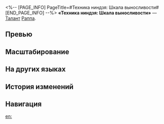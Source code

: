 <%-- [PAGE_INFO]
PageTitle=#Техника ниндзя: Шкала выносливости#
[END_PAGE_INFO] --%>
{{Навык Инфобокс
|Название         = Техника ниндзя: Шкала выносливости
|Изображение      = Навык Техника ниндзя: Шкала выносливости.png
|Персонаж         = Раппа
|Тип              = Талант
|Тэг              = Усиление
|УронСтойк        = 2
|ЭнергияГен       = 
|Энергия          = 
|Длительность     = 
|Описание         = При пробитии уязвимости противника Раппа получает 1 ед. заряда до макс. 10 ед. Третий удар следующего использованного Раппой умения Нингу: Лепестки истребления демонов дополнительно наносит всем противникам урон пробития, равный {{Цвет|Выделенный|30%—66%}} от мнимого урона пробития Раппы. Этот урон истощает 2 ед. стойкости цели вне зависимости от типа её уязвимости и расходует все единицы заряда. Каждая единица заряда повышает множитель урона пробития этой атаки на {{Цвет|Выделенный|25%—55%}}, а также увеличивает урон стойкости на 1 ед. вне зависимости от типа уязвимости цели.<br />Пробитие уязвимости цели накладывает на неё эффект пробития мнимой уязвимости.
|Свойство1        = 
|Масштабирование1 = 
}}
'''«Техника ниндзя: Шкала выносливости»''' — [[Талант]] [[Раппа]].

==Превью==
{{Превью
|Файл = Техника ниндзя: Шкала выносливости Превью
}}

==Масштабирование==
{{Масштабирование навыка|тип=Талант
|30%;33%;36%;39%;42%;45%;48.75%;52.5%;56.25%;60%;63%;66%;69%;72%;75%
|25%;27.5%;30%;32.5%;35%;37.5%;40.63%;43.75%;46.88%;50%;52.5%;55%;57.5%;60%;62.5%
}}

==На других языках==
{{На других языках
|en   = Ninja Tech: Endurance Gauge
|zhs  = 忍•科学•堪忍袋
|zht  = 忍•科學•堪忍袋
|ja   = シノビ・サイエンス・{{Rubi|堪忍袋|かんにんぶくろ}}
|ko   = 닌자•과학•감인 주머니
|es   = Tecnología ninja: Bolsa resistométrica
|fr   = Technique ninja&nbsp;: Jauge d'endurance
|ru   = Техника ниндзя: Шкала выносливости
|th   = Ninja Tech: Endurance Gauge
|vi   = Nhẫn-Khoa Học: Túi Kiên Nhẫn
|de   = Ninja-Technik: Unendliche Geduld
|id   = Ninja Tech: Endurance Gauge
|pt   = Tecnologia Ninja: Medidor de Resistência
}}

==История изменений==
{{История изменений|3.5}}

==Навигация==
{{Навык Навбокс|Раппа}}

[[en:]]